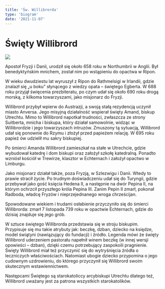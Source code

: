 ```yaml
---
title: 'Św. Willibrorda'
type: 'biogram'
date: '2021-11-07'
---
```


# Święty Willibrord

<img src="/banners/willibrord.jpg" />

<div className="mt-6 space-y-2 font-light">

<p className="dropcap">Apostoł Fryzji i Danii, urodził się około 658 roku w Northumbrii   w Anglii. Był benedyktyńskim mnichem, został nim po wstąpieniu do opactwa w Ripon.</p>

W wieku dwudziestu lat wyruszył z Ripon do Rathmelsigi w Irlandii, gdzie znalazł się „u boku” słynącego z wiedzy opata – świętego Egberta. W 688 roku przyjął święcenia prezbiteratu, po czym udał się około 690 roku drogą morską, z kilkoma towarzyszami, jako misjonarz do Fryzji.

Willibrord przybył wpierw do Austrazji, a swoją stałą rezydencją uczynił miasto Anversa. Jego misyjną działalność wspierał święty Amand, biskup Utrechtu. Mimo to Willibrord napotkał trudności, zwłaszcza ze strony Suitberta, mnicha i biskupa, który działał samowolnie, widząc w Willibrordzie i jego towarzyszach intruzów. Zmuszony tą sytuacją, Willibrord udał się ponownie do Rzymu i złożył przed papieżem relację. W 695 roku papież ów udzielił mu sakry biskupiej.

Po śmierci Amanda Willibrord zamieszkał na stałe w Utrechcie, gdzie wybudował katedrę i dom biskupi oraz założył szkołę katedralną. Ponadto wzniósł kościół w Trewirze, klasztor w Echternach i założył opactwo w Limburgu.

Jako misjonarz działał także, poza Fryzją, w Szlezwigu i Danii. Wtedy to prawie stracił życie. Po trudnym doświadczeniu udał się do Turyngii, gdzie przebywał jako gość księcia Hedena II, a następnie na dwór Pepina II, na którym ochrzcił przyszłego króla Pepina III. Zanim Pepin II zmarł, pokonał Radboda, władcę Fryzów i nieprzejednanego wroga chrześcijan.

Spowodowane wiekiem i trudami osłabienie przyczyniło się do śmierci Willibrorda: zmarł 7 listopada 739 roku w opactwie Echternach, gdzie do dzisiaj znajduje się jego grób.

W sztuce świętego Willibrorda przedstawia się w stroju biskupim. Przypisuje się mu takie atrybuty jak: beczkę, dzban, dziecko na księdze, model świątyni (nawiązujący do fundacji) i źródło. Legenda mówi że święty Willibrord uderzeniem pastorału napełnił winem beczkę (w innej wersji opowieści – dzban), dzięki czemu potrzebujący zaspokoili pragnienie. Święty Willibrord miał też przyczynić się do wytryśnięcia źródła o leczniczych właściwościach. Natomiast ubogie dziecko przypomina o jego cudownym uzdrowieniu, do którego przyczynił się Willibrord swoim skutecznym wstawiennictwem.

Następcami Świętego są starokatoliccy arcybiskupi Utrechtu dlatego też, Willibrord uważany jest za patrona wszystkich starokatolików.

</div>
